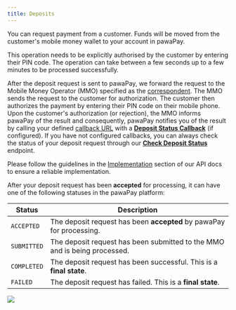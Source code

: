 ```yaml
---
title: Deposits
---
```


You can request payment from a customer. Funds will be moved from the customer's mobile money wallet to your account in pawaPay.

This operation needs to be explicitly authorised by the customer by entering their PIN code. 
The operation can take between a few seconds up to a few minutes to be processed successfully.

After the deposit request is sent to pawaPay, we forward the request to the Mobile Money Operator (MMO) specified as the [correspondent](/using_the_api#correspondents).
The MMO sends the request to the customer for authorization. 
The customer then authorizes the payment by entering their PIN code on their mobile phone. 
Upon the customer's authorization (or rejection), the MMO informs pawaPay of the result and consequently, pawaPay notifies you of the result by calling your defined [callback URL](/using_the_api#callback-urls) with a **[Deposit Status Callback](/v1/api-reference/deposits/deposit-callback)** (if configured). 
If you have not configured callbacks, you can always check the status of your deposit request through our **[Check Deposit Status](/v1/api-reference/deposits/check-deposit-status)** endpoint.

<Tip>Please follow the guidelines in the [Implementation](/implementation) section of our API docs to ensure a reliable implementation.</Tip>

After your deposit request has been **accepted** for processing, it can have one of the following statuses in the pawaPay platform:

Status | Description
-------|------------
`ACCEPTED` | The deposit request has been **accepted** by pawaPay for processing.
`SUBMITTED` | The deposit request has been submitted to the MMO and is being processed.
`COMPLETED` | The deposit request has been successful. This is a **final state**.
`FAILED` | The deposit request has failed. This is a **final state**.

<Frame>
    <img class="screenshot" src="/images/deposit_flow.jpg" />
</Frame>
